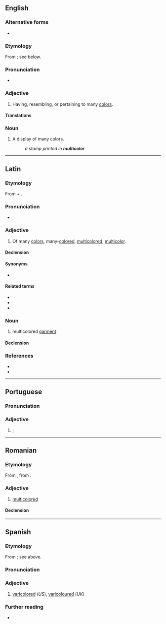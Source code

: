 ==English==

===Alternative forms===
* {{alt|en|multicolour||British spelling}}

===Etymology===
From {{der|en|la|multicolor}}; see below.

===Pronunciation===
* {{IPA|en|/ˌmʌltɪˈkʌlə/}}

===Adjective===
{{head|en|adjective}}

# {{lb|en|American spelling}} Having, resembling, or pertaining to many [[color]]s.
#: {{syn|en|motley|multicolored|polychromatic|Thesaurus:multicolored}}

====Translations====
{{trans-see|multicolored}}

===Noun===
{{en-noun|-}}

# {{lb|en|American spelling}} A display of many colors.
#: ''a stamp printed in '''multicolor'''''

----

==Latin==

===Etymology===
From {{m|la|multus||much, many}} + {{m|la|color||color}}.

===Pronunciation===
* {{la-IPA}}

===Adjective===
{{la-adj|multicolor}}

# Of many [[color]]s, many-[[colored]], [[multicolored]], [[#English|multicolor]].

====Declension====
{{la-adecl|multicolor}}

====Synonyms====
* {{sense|multicolored}} {{l|la|multicolōrus}}

====Related terms====
* {{l|la|color}}
* {{l|la|multicolōrus}}
* {{l|la|multus}}

===Noun===
{{la-noun|multicolor<3>|g=f}}

# multicolored [[garment]]

====Declension====
{{la-ndecl|multicolor<3>}}

===References===
* {{R:L&S}}
* {{R:Gaffiot}}

----

==Portuguese==

===Pronunciation===
{{pt-IPA|multicolôr}}

===Adjective===
{{pt-adj|multicolo|r}}

# {{l|en|multicoloured}}; {{l|en|multicolour}} {{gloss|having multiple colours}}
#: {{syn|pt|multicolorido|multicor}}

----

==Romanian==

===Etymology===
From {{bor|ro|fr|multicolore}}, from {{der|ro|la|multicolor}}.

===Adjective===
{{ro-adj}}

# [[multicolored]]

====Declension====
{{ro-decl-adj}}

----

==Spanish==

===Etymology===
From {{der|es|la|multicolor}}; see above.

===Pronunciation===
{{es-IPA}}

===Adjective===
{{es-adj}}

# [[varicolored]] (''US''), [[varicoloured]] (''UK'')
#: {{syn|es|policromo}}

===Further reading===
* {{R:es:DRAE}}